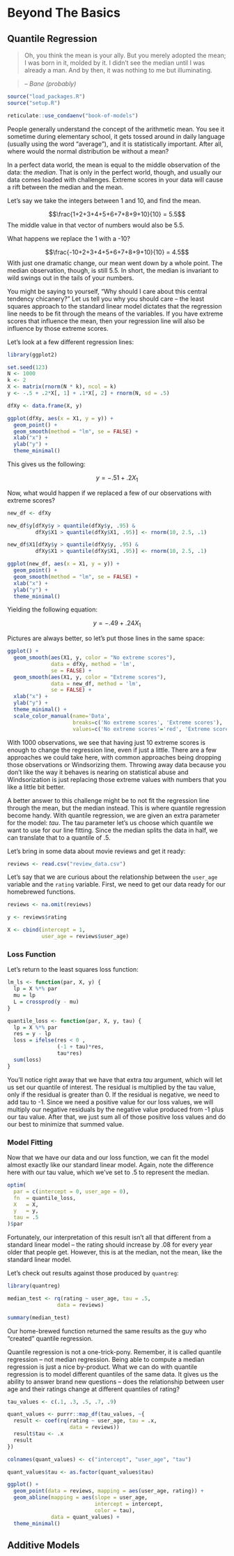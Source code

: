 # Beyond The Basics

## Quantile Regression

> Oh, you think the mean is your ally. But you merely adopted the mean; I was born in it, molded by it. I didn’t see the median until I was already a man. And by then, it was nothing to me but illuminating.

> -- <cite>Bane (probably)</cite>

```r
source("load_packages.R")
source("setup.R")

reticulate::use_condaenv("book-of-models")
```

People generally understand the concept of the arithmetic mean. You see it sometime during elementary school, it gets tossed around in daily language (usually using the word "average"), and it is statistically important. After all, where would the normal distribution be without a mean? 

In a perfect data world, the mean is equal to the middle observation of the data: the *median*. That is only in the perfect world, though, and usually our data comes loaded with challenges. Extreme scores in your data will cause a rift between the median and the mean. 

Let's say we take the integers between 1 and 10, and find the mean. 

$$\frac{1+2+3+4+5+6+7+8+9+10}{10} =  5.5$$
The middle value in that vector of numbers would also be 5.5. 

What happens we replace the 1 with a -10?

$$\frac{-10+2+3+4+5+6+7+8+9+10}{10} =  4.5$$
With just one dramatic change, our mean went down by a whole point. The median observation, though, is still 5.5. In short, the median is invariant to wild swings out in the tails of your numbers.  

You might be saying to yourself, "Why should I care about this central tendency chicanery?" Let us tell you why you should care -- the least squares approach to the standard linear model dictates that the regression line needs to be fit through the means of the variables. If you have extreme scores that influence the mean, then your regression line will also be influence by those extreme scores.

Let's look at a few different regression lines:

```r
library(ggplot2)

set.seed(123)
N <- 1000 
k <- 2   
X <- matrix(rnorm(N * k), ncol = k)  
y <- -.5 + .2*X[, 1] + .1*X[, 2] + rnorm(N, sd = .5)  

dfXy <- data.frame(X, y)

ggplot(dfXy, aes(x = X1, y = y)) +
  geom_point() +
  geom_smooth(method = "lm", se = FALSE) +
  xlab("x") +
  ylab("y") +
  theme_minimal()
```

This gives us the following:

$$y = -.51 + .2X_1$$

Now, what would happen if we replaced a few of our observations with extreme scores?

```r
new_df <- dfXy

new_df$y[dfXy$y > quantile(dfXy$y, .95) & 
         dfXy$X1 > quantile(dfXy$X1, .95)] <- rnorm(10, 2.5, .1)

new_df$X1[dfXy$y > quantile(dfXy$y, .95) & 
         dfXy$X1 > quantile(dfXy$X1, .95)] <- rnorm(10, 2.5, .1)

ggplot(new_df, aes(x = X1, y = y)) +
  geom_point() +
  geom_smooth(method = "lm", se = FALSE) +
  xlab("x") +
  ylab("y") +
  theme_minimal()
```

Yielding the following equation:

$$y = -.49 + .24X_1$$

Pictures are always better, so let's put those lines in the same space:

```r
ggplot() +
  geom_smooth(aes(X1, y, color = "No extreme scores"), 
              data = dfXy, method = 'lm', 
              se = FALSE) +
  geom_smooth(aes(X1, y, color = "Extreme scores"), 
              data = new_df, method = 'lm', 
              se = FALSE) +
  xlab("x") +
  ylab("y") +
  theme_minimal() +
  scale_color_manual(name='Data',
                     breaks=c('No extreme scores', 'Extreme scores'),
                     values=c('No extreme scores'='red', 'Extreme scores'='blue'))
```

With 1000 observations, we see that having just 10 extreme scores is enough to change the regression line, even if just a little. There are a few approaches we could take here, with common approaches being dropping those observations or Windsorizing them. Throwing away data because you don't like the way it behaves is nearing on statistical abuse and Windsorization is just replacing those extreme values with numbers that you like a little bit better.

A better answer to this challenge might be to not fit the regression line through the mean, but the median instead. This is where quantile regression become handy. With quantile regression, we are given an extra parameter for the model: *tau*. The tau parameter let's us choose which quantile we want to use for our line fitting. Since the median splits the data in half, we can translate that to a quantile of .5. 

Let's bring in some data about movie reviews and get it ready:

```r
reviews <- read.csv("review_data.csv")
```

Let's say that we are curious about the relationship between the `user_age` variable and the `rating` variable. First, we need to get our data ready for our homebrewed functions.

```r
reviews <- na.omit(reviews)

y <- reviews$rating

X <- cbind(intercept = 1, 
           user_age = reviews$user_age)
```


### Loss Function

Let's return to the least squares loss function:

```r
lm_ls <- function(par, X, y) {
  lp = X %*% par
  mu = lp   
  L = crossprod(y - mu)
}
```

```r
quantile_loss <- function(par, X, y, tau) {
  lp = X %*% par
  res = y - lp
  loss = ifelse(res < 0 , 
                (-1 + tau)*res, 
                tau*res)
  sum(loss)
}
```

You'll notice right away that we have that extra *tau* argument, which will let us set our quantile of interest. The residual is multiplied by the tau value, only if the residual is greater than 0. If the residual is negative, we need to add tau to -1. Since we need a positive value for our loss values, we will multiply our negative residuals by the negative value produced from -1 plus our tau value. After that, we just sum all of those positive loss values and do our best to minimize that summed value. 

### Model Fitting

Now that we have our data and our loss function, we can fit the model almost exactly like our standard linear model. Again, note the difference here with our tau value, which we've set to .5 to represent the median.

```r
optim(
  par = c(intercept = 0, user_age = 0),
  fn  = quantile_loss,
  X   = X,
  y   = y,
  tau = .5
)$par
```

Fortunately, our interpretation of this result isn't all that different from a standard linear model -- the rating should increase by .08 for every year older that people get. However, this is at the median, not the mean, like the standard linear model. 

Let's check out results against those produced by `quantreg`:

```r
library(quantreg)

median_test <- rq(rating ~ user_age, tau = .5, 
                data = reviews)

summary(median_test)
```

Our home-brewed function returned the same results as the guy who "created" quantile regression.

Quantile regression is not a one-trick-pony. Remember, it is called quantile regression -- not median regression. Being able to compute a median regression is just a nice by-product. What we can do with quantile regression is to model different quantiles of the same data. It gives us the ability to answer brand new questions -- does the relationship between user age and their ratings change at different quantiles of rating?

```r
tau_values <- c(.1, .3, .5, .7, .9)

quant_values <- purrr::map_df(tau_values, ~{
  result <- coef(rq(rating ~ user_age, tau = .x, 
                    data = reviews))
  result$tau <- .x
  result
})

colnames(quant_values) <- c("intercept", "user_age", "tau")

quant_values$tau <- as.factor(quant_values$tau)

ggplot() +
  geom_point(data = reviews, mapping = aes(user_age, rating)) +
  geom_abline(mapping = aes(slope = user_age, 
                            intercept = intercept, 
                            color = tau),
              data = quant_values) +
  theme_minimal()

```

## Additive Models